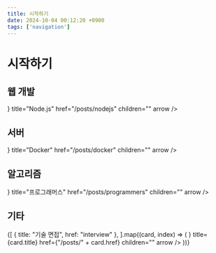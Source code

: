 ```yaml
---
title: 시작하기
date: 2024-10-04 00:12:20 +0900
tags: ['navigation']
---
```



# 시작하기

## 웹 개발

<Cards>
	<Card
		icon={<NextraIcon name="nodejs" />}
		title="Node.js"
		href="/posts/nodejs"
		children=""
		arrow
	/>
</Cards>

## 서버

<Cards>
	<Card
		icon={<NextraIcon name="docker" extension="webp" width={26} height={26} />}
		title="Docker"
		href="/posts/docker"
		children=""
		arrow
	/>
</Cards>

## 알고리즘

<Cards>
	<Card
		icon={<NextraIcon name="programmers" width={20} height={20} />}
		title="프로그래머스"
		href="/posts/programmers"
		children=""
		arrow
	/>
</Cards>

## 기타

<Cards>
	{[
		{ title: "기술 면접", href: "interview" },
	].map((card, index) => (
		<Card
			key={index}
			icon={<NextraIcon name="interview" width={22} height={22} />}
			title={card.title}
			href={"/posts/" + card.href}
			children=""
			arrow
		/>
	))}
</Cards>